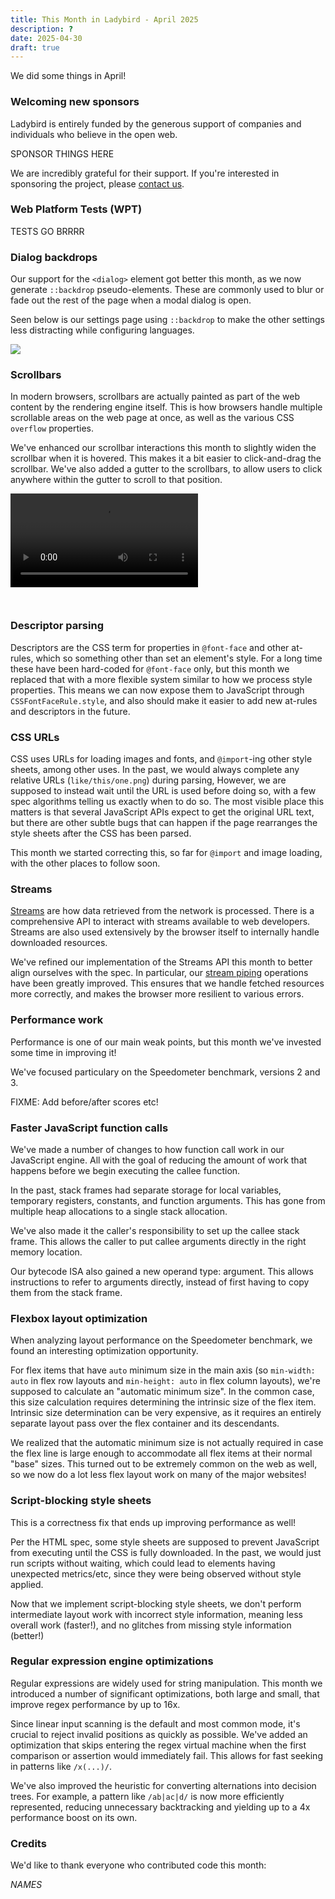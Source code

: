 ```yaml
---
title: This Month in Ladybird - April 2025
description: ?
date: 2025-04-30
draft: true
---
```


We did some things in April!

### Welcoming new sponsors

Ladybird is entirely funded by the generous support of companies and individuals who believe in the open web.

SPONSOR THINGS HERE

We are incredibly grateful for their support. If you're interested in sponsoring the project, please [contact us](mailto:contact@ladybird.org).

### Web Platform Tests (WPT)

TESTS GO BRRRR

### Dialog backdrops

Our support for the `<dialog>` element got better this month, as we now generate `::backdrop` pseudo-elements.
These are commonly used to blur or fade out the rest of the page when a modal dialog is open.

Seen below is our settings page using `::backdrop` to make the other settings less distracting while configuring languages.

![](/assets/img/newsletter-apr-2025-dialog-backdrop.png)

### Scrollbars

In modern browsers, scrollbars are actually painted as part of the web content by the rendering engine itself. This is
how browsers handle multiple scrollable areas on the web page at once, as well as the various CSS `overflow` properties.

We've enhanced our scrollbar interactions this month to slightly widen the scrollbar when it is hovered. This makes it
a bit easier to click-and-drag the scrollbar. We've also added a gutter to the scrollbars, to allow users to click
anywhere within the gutter to scroll to that position.

<video controls style="margin-bottom: 2em">
  <source src="/assets/img/newsletter-apr-2025-scroll.mp4"></source>
</video>

### Descriptor parsing

Descriptors are the CSS term for properties in `@font-face` and other at-rules, which so something other than set an
element's style. For a long time these have been hard-coded for `@font-face` only, but this month we replaced that with
a more flexible system similar to how we process style properties. This means we can now expose them to JavaScript
through `CSSFontFaceRule.style`, and also should make it easier to add new at-rules and descriptors in the future.

### CSS URLs

CSS uses URLs for loading images and fonts, and `@import`-ing other style sheets, among other uses. In the past, we
would always complete any relative URLs (`like/this/one.png`) during parsing, However, we are supposed to instead wait
until the URL is used before doing so, with a few spec algorithms telling us exactly when to do so. The most visible
place this matters is that several JavaScript APIs expect to get the original URL text, but there are other subtle
bugs that can happen if the page rearranges the style sheets after the CSS has been parsed.

This month we started correcting this, so far for `@import` and image loading, with the other places to follow soon.

### Streams

[Streams](https://developer.mozilla.org/en-US/docs/Web/API/Streams_API) are how data retrieved from the network is
processed. There is a comprehensive API to interact with streams available to web developers. Streams are also used
extensively by the browser itself to internally handle downloaded resources.

We've refined our implementation of the Streams API this month to better align ourselves with the spec. In particular,
our [stream piping](https://developer.mozilla.org/en-US/docs/Web/API/ReadableStream/pipeTo) operations have been greatly
improved. This ensures that we handle fetched resources more correctly, and makes the browser more resilient to various
errors.

### Performance work

Performance is one of our main weak points, but this month we've invested some time in improving it!

We've focused particulary on the Speedometer benchmark, versions 2 and 3.

FIXME: Add before/after scores etc!

### Faster JavaScript function calls

We've made a number of changes to how function call work in our JavaScript engine. All with the goal of reducing the amount of work that happens before we begin executing the callee function.

In the past, stack frames had separate storage for local variables, temporary registers, constants, and function arguments. This has gone from multiple heap allocations to a single stack allocation.

We've also made it the caller's responsibility to set up the callee stack frame. This allows the caller to put callee arguments directly in the right memory location.

Our bytecode ISA also gained a new operand type: argument. This allows instructions to refer to arguments directly, instead of first having to copy them from the stack frame.

### Flexbox layout optimization

When analyzing layout performance on the Speedometer benchmark, we found an interesting optimization opportunity.

For flex items that have `auto` minimum size in the main axis (so `min-width: auto` in flex row layouts and `min-height: auto` in flex column layouts), we're supposed to calculate an "automatic minimum size". In the common case, this size calculation requires determining the intrinsic size of the flex item. Intrinsic size determination can be very expensive, as it requires an entirely separate layout pass over the flex container and its descendants.

We realized that the automatic minimum size is not actually required in case the flex line is large enough to accommodate all flex items at their normal "base" sizes. This turned out to be extremely common on the web as well, so we now do a lot less flex layout work on many of the major websites!

### Script-blocking style sheets

This is a correctness fix that ends up improving performance as well!

Per the HTML spec, some style sheets are supposed to prevent JavaScript from executing until the CSS is fully downloaded.
In the past, we would just run scripts without waiting, which could lead to elements having unexpected metrics/etc, since they were being observed without style applied.

Now that we implement script-blocking style sheets, we don't perform intermediate layout work with incorrect style information, meaning less overall work (faster!), and no glitches from missing style information (better!)

### Regular expression engine optimizations

Regular expressions are widely used for string manipulation. This month we introduced a number of significant optimizations, both large and small, that improve regex performance by up to 16x.

Since linear input scanning is the default and most common mode, it's crucial to reject invalid positions as quickly as possible. We've added an optimization that skips entering the regex virtual machine when the first comparison or assertion would immediately fail. This allows for fast seeking in patterns like `/x(...)/`.

We've also improved the heuristic for converting alternations into decision trees. For example, a pattern like `/ab|ac|d/` is now more efficiently represented, reducing unnecessary backtracking and yielding up to a 4x performance boost on its own.

### Credits

We'd like to thank everyone who contributed code this month:

_NAMES_
